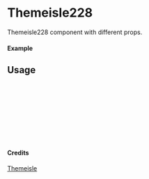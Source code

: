 
<Meta of={Themeisle228} title="Themeisle/Themeisle228" />

# Themeisle228

Themeisle228 component with different props.

#### Example

<Canvas of={Themeisle228.Primary} />

## Usage

```ts
import { Themeisle228 } from "yadl-ui";

const Example = () => {
  return (
      <Themeisle228 />
  );
};

export default Example;
```

#### Credits
[Themeisle](https://themeisle.com/illustrations)
